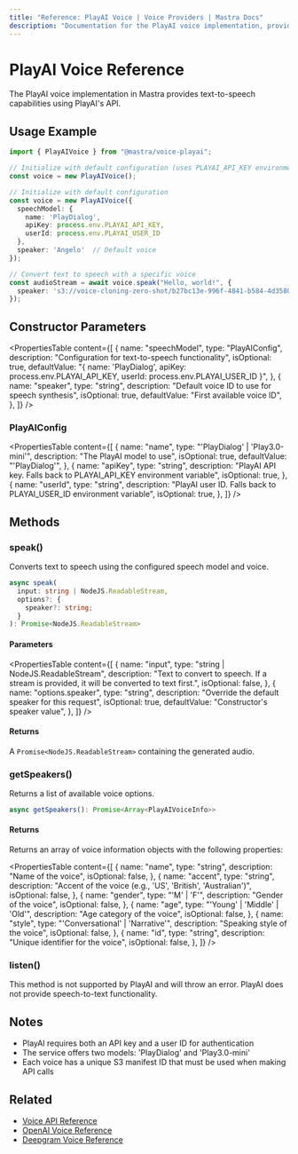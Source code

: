 ```yaml
---
title: "Reference: PlayAI Voice | Voice Providers | Mastra Docs"
description: "Documentation for the PlayAI voice implementation, providing text-to-speech capabilities."
---
```


# PlayAI Voice Reference

The PlayAI voice implementation in Mastra provides text-to-speech capabilities using PlayAI's API.

## Usage Example

```typescript
import { PlayAIVoice } from "@mastra/voice-playai";

// Initialize with default configuration (uses PLAYAI_API_KEY environment variable and PLAYAI_USER_ID environment variable)
const voice = new PlayAIVoice();

// Initialize with default configuration
const voice = new PlayAIVoice({
  speechModel: {
    name: 'PlayDialog',
    apiKey: process.env.PLAYAI_API_KEY,
    userId: process.env.PLAYAI_USER_ID
  },
  speaker: 'Angelo'  // Default voice
});

// Convert text to speech with a specific voice
const audioStream = await voice.speak("Hello, world!", {
  speaker: 's3://voice-cloning-zero-shot/b27bc13e-996f-4841-b584-4d35801aea98/original/manifest.json' // Dexter voice
});
```

## Constructor Parameters

<PropertiesTable
  content={[
    {
      name: "speechModel",
      type: "PlayAIConfig",
      description: "Configuration for text-to-speech functionality",
      isOptional: true,
      defaultValue: "{ name: 'PlayDialog', apiKey: process.env.PLAYAI_API_KEY, userId: process.env.PLAYAI_USER_ID }",
    },
    {
      name: "speaker",
      type: "string",
      description: "Default voice ID to use for speech synthesis",
      isOptional: true,
      defaultValue: "First available voice ID",
    },
  ]}
/>

### PlayAIConfig

<PropertiesTable
  content={[
    {
      name: "name",
      type: "'PlayDialog' | 'Play3.0-mini'",
      description: "The PlayAI model to use",
      isOptional: true,
      defaultValue: "'PlayDialog'",
    },
    {
      name: "apiKey",
      type: "string",
      description: "PlayAI API key. Falls back to PLAYAI_API_KEY environment variable",
      isOptional: true,
    },
    {
      name: "userId",
      type: "string",
      description: "PlayAI user ID. Falls back to PLAYAI_USER_ID environment variable",
      isOptional: true,
    },
  ]}
/>

## Methods

### speak()

Converts text to speech using the configured speech model and voice.

```typescript
async speak(
  input: string | NodeJS.ReadableStream,
  options?: {
    speaker?: string;
  }
): Promise<NodeJS.ReadableStream>
```

#### Parameters

<PropertiesTable
  content={[
    {
      name: "input",
      type: "string | NodeJS.ReadableStream",
      description: "Text to convert to speech. If a stream is provided, it will be converted to text first.",
      isOptional: false,
    },
    {
      name: "options.speaker",
      type: "string",
      description: "Override the default speaker for this request",
      isOptional: true,
      defaultValue: "Constructor's speaker value",
    },
  ]}
/>

#### Returns

A `Promise<NodeJS.ReadableStream>` containing the generated audio.

### getSpeakers()

Returns a list of available voice options.

```typescript
async getSpeakers(): Promise<Array<PlayAIVoiceInfo>>
```

#### Returns

Returns an array of voice information objects with the following properties:

<PropertiesTable
  content={[
    {
      name: "name",
      type: "string",
      description: "Name of the voice",
      isOptional: false,
    },
    {
      name: "accent",
      type: "string",
      description: "Accent of the voice (e.g., 'US', 'British', 'Australian')",
      isOptional: false,
    },
    {
      name: "gender",
      type: "'M' | 'F'",
      description: "Gender of the voice",
      isOptional: false,
    },
    {
      name: "age",
      type: "'Young' | 'Middle' | 'Old'",
      description: "Age category of the voice",
      isOptional: false,
    },
    {
      name: "style",
      type: "'Conversational' | 'Narrative'",
      description: "Speaking style of the voice",
      isOptional: false,
    },
    {
      name: "id",
      type: "string",
      description: "Unique identifier for the voice",
      isOptional: false,
    },
  ]}
/>

### listen()

This method is not supported by PlayAI and will throw an error. PlayAI does not provide speech-to-text functionality.

## Notes

- PlayAI requires both an API key and a user ID for authentication
- The service offers two models: 'PlayDialog' and 'Play3.0-mini'
- Each voice has a unique S3 manifest ID that must be used when making API calls


## Related

- [Voice API Reference](/reference/voice/voice.mdx)
- [OpenAI Voice Reference](/reference/voice/openai.mdx)
- [Deepgram Voice Reference](/reference/voice/deepgram.mdx)

